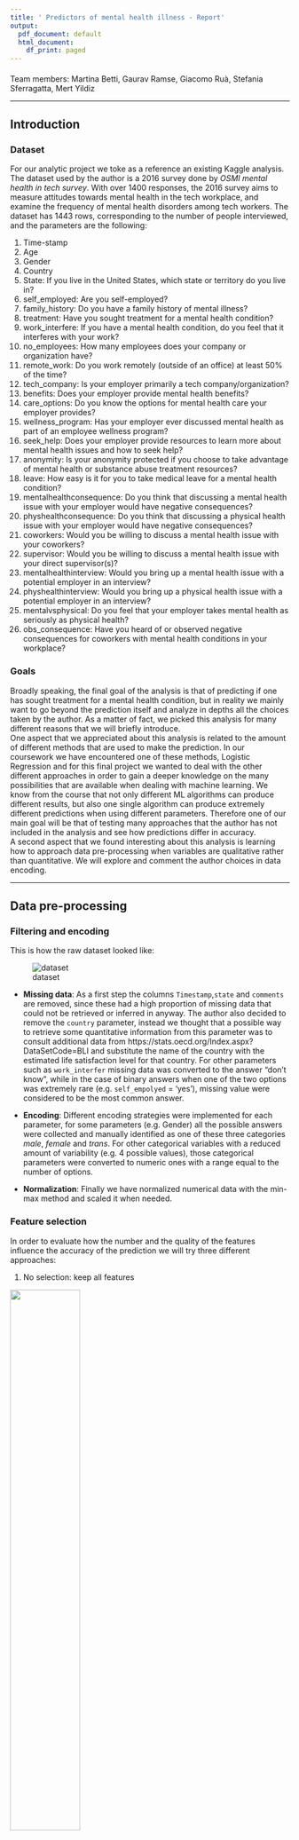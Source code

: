 ```yaml
---
title: ' Predictors of mental health illness - Report'
output:
  pdf_document: default
  html_document:
    df_print: paged
--- 
```

#### 
Team members: Martina Betti,  Gaurav Ramse, Giacomo Ruà, Stefania Sferragatta, Mert Yildiz

---------------------------------------------------------------------------------------------------------------

## Introduction

### Dataset
For our analytic project we toke as a reference an existing Kaggle analysis. The dataset used by the author is a 2016 survey done by *OSMI mental health in tech survey*. With over 1400 responses, the 2016 survey aims to measure attitudes towards mental health in the tech workplace, and examine the frequency of mental health disorders among tech workers. The dataset has 1443 rows, corresponding to the number of people interviewed, and the parameters are the following:

1. Time-stamp 
2. Age 
3. Gender 
4. Country 
5. State: If you live in the United States, which state or territory do you live in? 
6. self_employed: Are you self-employed? 
7. family_history: Do you have a family history of mental illness? 
8. treatment: Have you sought treatment for a mental health condition? 
9. work_interfere: If you have a mental health condition, do you feel that it interferes with your work? 
10. no_employees: How many employees does your company or organization have? 
11. remote_work: Do you work remotely (outside of an office) at least 50% of the time? 
12. tech_company: Is your employer primarily a tech company/organization? 
13. benefits: Does your employer provide mental health benefits? 
14. care_options: Do you know the options for mental health care your employer provides? 
15. wellness_program: Has your employer ever discussed mental health as part of an employee wellness program? 
16. seek_help: Does your employer provide resources to learn more about mental health issues and how to seek help? 
17. anonymity: Is your anonymity protected if you choose to take advantage of mental health or substance abuse treatment resources? 
18. leave: How easy is it for you to take medical leave for a mental health condition? 
19. mentalhealthconsequence: Do you think that discussing a mental health issue with your employer would have negative consequences? 
20. physhealthconsequence: Do you think that discussing a physical health issue with your employer would have negative consequences? 
21. coworkers: Would you be willing to discuss a mental health issue with your coworkers?
22. supervisor: Would you be willing to discuss a mental health issue with your direct supervisor(s)? 
23. mentalhealthinterview: Would you bring up a mental health issue with a potential employer in an interview? 
24. physhealthinterview: Would you bring up a physical health issue with a potential employer in an interview? 
25. mentalvsphysical: Do you feel that your employer takes mental health as seriously as physical health? 
26. obs_consequence: Have you heard of or observed negative consequences for coworkers with mental health conditions in your workplace?

### Goals
Broadly speaking, the final goal of the analysis is that of predicting if one has sought treatment for a mental health condition, but in reality we mainly want to go beyond the prediction itself and analyze in depths all the choices taken by the author. As a matter of fact, we picked this analysis for many different reasons that we will briefly introduce. \
One aspect that we appreciated about this analysis is related to the amount of different methods that are used to make the prediction. In our coursework we have encountered one of these methods, Logistic Regression and for this final project we wanted to deal with the other different approaches in order to gain a deeper knowledge on the many possibilities that are available when dealing with machine learning. We know from the course that not only different ML algorithms can produce different results, but also one single algorithm can produce extremely different predictions when using different parameters. Therefore one of our main goal will be that of testing many approaches that the author has not included in the analysis and see how predictions differ in accuracy. \
A second aspect that we found interesting about this analysis is learning how to approach data pre-processing when variables are qualitative rather than quantitative. We will explore and comment the author choices in data encoding. 

-------------------------------------------------------------------------------------------------

## Data pre-processing

### Filtering and encoding

This is how the raw dataset looked like:

![dataset](imgs/raw.png)

- **Missing data**: As a first step the columns `Timestamp`,`state` and `comments` are removed, since these had a high proportion of missing data that could not be retrieved or inferred in anyway. The author also decided to remove the `country` parameter, instead we thought that a possible way to retrieve some quantitative information from this parameter was to consult additional data from https://stats.oecd.org/Index.aspx?DataSetCode=BLI and substitute the name of the country with the estimated life satisfaction level for that country. For other parameters such as `work_interfer` missing data was converted to the answer "don't know", while in the case of binary answers when one of the two options was extremely rare (e.g. `self_empolyed` = 'yes'), missing value were considered to be the most common answer.

- **Encoding**: Different encoding strategies were implemented for each parameter, for some parameters (e.g. Gender) all the possible answers were collected and manually identified as one of these three categories *male*, *female* and *trans*. For other categorical variables with a reduced amount of variability (e.g. 4 possible values), those categorical parameters were converted to numeric ones with a range equal to the number of options. 

- **Normalization**: Finally we have normalized numerical data with the min-max method and scaled it when needed.

### Feature selection

In order to evaluate how the number and the quality of the features influence the accuracy of the prediction we will try three different approaches:

1. No selection: keep all features 


![](imgs/features_all.png){width=50%}


2. Random selection: randomly select some of the features

![](imgs/features_random.png){width=50%}

3. Selection based on correlation matrix: select features above a certain correlation coefficient with the parameter of interest (treatment).

![](imgs/features_corr.png){width=50%}

We will repeat the analysis for all these three sets of features and compare them.

### Test and Training
The author chose the classical approach of splitting X (parameters) and y (binary prediction vector) into training and testing sets selecting at random the 30% of the rows and assigning them to the test set. The remaining number of rows will be used for training.

-------------------------------------------------------------------------------------------------

## Evaluation of the classification models
After building the predictive classification models, it's time to evaluate the performances of them.

For this purpose we used some common metrics and methods for assessing the performance of predictive classification models, including:

* **Classification accuracy:** percentage of the correct predictions;

* **Null accuracy:** accuracy that could be achieved by always predicting the most frequent class;

* **Confusion matrix:** Table of size 2x2 that describes the performance of a classification model. It's used in order to determine how many observations were correctly or incorrectly classified and it works comparing the observed and the predicted outcome values and showing the number of correct and incorrect predictions categorized by type of outcome. The diagonal elements of the confusion matrix indicate correct predictions, while the off-diagonals represent incorrect predictions; hence the correct classification rate is the sum of the number on the diagonal divided by the sample size in the test data;

* **False Positive Rate** represents the proportion of identified positives among the healthy individuals (i.e. "illness-negative"). It is calculated as ```1-TrueNegatives/(TrueNegatives + FalseNegatives)```;

* **Precision of Positive value**: is the proportion of true positives among all the individuals that have been predicted to be "illness-positive" by the model. This represents the accuracy of a predicted positive outcome and is computed as: ```Precision = TruePositives/(TruePositives + FalsePositives)``` ;

* **ROC curve**: is one of the most used graphical measure for assessing the performance or the accuracy of a classifier, which corresponds to the total proportion of correctly classified observations;

* **AUC**: is the percentage of the ROC plot that is underneath the curve, it summarizes the overall performance of the classifier, over all possible probability cutoffs. The metric used are:
    - .90-1 = excellent (A)
    
    - .80-.90 = good (B)
    
    - .70-.80 = fair (C)
    
    - .60-.70 = poor (D)
    
    - .50-.60 = fail (F)
    
* **Probability plots**: for each method we plot the histogram of the predicted probabilities for class 1. We obtain this information by using the ```method model.predict_proba(X_test)[:, 1]``` where the index refers to the probability that the data belong to class 1 (that means 'treatment yes').


-------------------------------------------------------------------------------------------------



## ML Algorithms 

### 1. Logistic regression classifier

The first machine learning method used by the author is Logistic Regression through the sklearn module. We have already seen this method in our coursework so we will not go into many specific details on how it works.

#### Evaluation

Here we report the results obtained for this algorithm in the original version of the analysis, when the hyperparameters were not optimized. For this evaluation we will use the methods defined in the section "Evaluation of the classification models".

![](imgs/lr_cm.png){width=45%}
![](imgs/lr_hp.png){width=45%}

![](imgs/lr_roc.png){width=45%}

#### Parameters

This algorithm takes many hyperparameters in input here we list the ones we tested with tuning:

- `Solver`: this parameter determine which method will be used for regression among Lbfgs, Newton, Liblinear, Sag and Saga. The best accuracy was obtained with the newton method.

- `Penalty`: this parameter sets the normalization used in the penalization; for each method we usually have one penalization type but in many cases the best results is obtained with no penalty, as in our case.

#### Our implementation
Additionally we provide our own version of the code for two main purposes: the first is to evaluate whether our implementation is suitable also for a greater number of features, secondly we want to compare the accuracy obtained with our model to that obtained with the built in function. The optimization algorithm we choose is the gradient ascent.


First of all we adapt the training set to the required input format, then we add an additional function (coefficients_sgd) in order to get the optimal starting value for the theta parameter (*theta0*). For the learning rate and for the number of epochs to be used in the regression, we initially put into practice what we learned from the previous homework by using the best combination for these two parameters. 
In order to obtain our final prediction, we want to classify each sample according to the log likelihood obtained with the product of the theta final vector and each sample features. We assume that if the log-likelihood is greater or equal than 0.5, then we classify one sample as "treatment yes", otherwise "treatment no". 


For comparison purposes, we applied the same evaluation methods that the author provide in the "evalModelClass" to our model.  As we can see in the table below, the model produced by our code has an accuracy of 0.74. In general our code performed a bit worse than the built in function in all the evaluation methods.

|                         | Built-in | Our code | Optimized |
| ----------------------- | -------- | -------- | --------- |
| Classification Accuracy | 0.794    | 0.743    | 0.874     |
| False Positive Rate     | 0.262    | 0.293    | 0.262     |
| Precision               | 0.761    | 0.743    | 0.763     |
| AUC score               | 0.794    | 0.743    | 0.800     |

### 2. KNeighbors classifier
The k-Nearest Neighbors is an algorithm that works on the entire training dataset, but when a prediction is required the k-most similar records to a new record are located and used for the prediction.
 
#### Evaluation

Here we report the results obtained for this algorithm in the original version of the analysis, when the hyperparameters were not optimized. For this evaluation we will use the methods defined in the section "Evaluation of the classification models".


![](imgs/knn_cm.png){width=45%}
![](imgs/knn_hp.png){width=45%}

![](imgs/knn_roc.png){width=45%}

#### Parameters 

In order to tune the hyperparameters for the KNN built-in function the parameters that we have considered are:

- `k`: number of clusters. The optimal k from the author analysis was 21, but after our improvments the new optimal number of clusters in a range from 1 to 31 is 15 as it is shown in the graph below. 
 
 <img src="imgs/knn.png" width="400"/>

- `weight_options`: according to our tuning the best option to weight the neighbors is the 'uniform' one, which does not assign more weight to more similar values.

- `distance_options`: we add a new parameter in the tuning which estimates the type of distance that optimizes the predictions. According to our results the best one is the euclidean, that we have also used in our own implementation. 

#### Our implementation
As for logistic regression we implemented this function by ourselves, we review the main steps:
1. We calculate the euclidean distance between two rows in a dataset, where the rows are mostly made up of numbers;
2. The neighbors for a row in the test set are the k closest instances, as defined by our distance measure;
3. We sort all of the records in the training dataset by their distance to the new row;
4. We select the top k to return as the most similar neighbors. In the case of classification, we can return the most represented class among the neighbors.

|                         | Built-in | Our code | Optimized |
| ----------------------- | -------- | -------- | --------- |
| Classification Accuracy | 0.799    | 0.812    | 0.887     |
| False Positive Rate     | 0.236    | 0.187    | 0.262     |
| Precision               | 0.799    | 0.761    | 0.775     |
| AUC score               | 0.874    | 0.813    | 0.829     |


### 3. Decision Tree classifier

Here we illustrate the procedure for decision tree:

1. Decide the feature for root node.
There are ways to major impurity out of those one is **gini** and other is **enropy**. By using this method we select root node. We will use gini as of now to show procedure. Each root node has 2 leaf node. We have calculated gini for each leaf node and then the weighted average of gini. In this way we calculate weighted average for each feature and selects having lowest impurity(weighted average).
              
2. Selection on next feature to take decision

3. Execute this in recursive algorithm to get Decision tree. Our algorithm will stop when it will reach one of the conditions.
    a) max_depth-  The maximum depth of the tree.
    b) min_sample_leaf- The minimum number of samples required to be at a leaf node.
    etc..

In this method we tuned the parameters by `GridsearchCv` from `sklearn` library. 

![](imgs/Descison_Tree.png){width=80%}

#### Evaluation 
Here we report the results obtained for this algorithm in the original version of the analysis, when the hyperparameters were not optimized. For this evaluation we will use the methods defined in the section "Evaluation of the classification models".

![](imgs/tclass_cm.png){width=40%}
![](imgs/tclass_hp.png){width=40%}

![](imgs/tclass_roc.png){width=40%}


#### Parameters

The parameter that have been tuned by GridsearchCV are listed below:

- `criterion` : gini, entropy

- `max_depth` : [2,8]

- `min_sample_leaf` : [2,8]

- `min_samples_split` : [2,8] 



|                         | Author's | Optimized | 
| ----------------------- | -------- | --------- |
| Classification Accuracy | 0.807    | 0.898     |
| False Positive Rate     | 0.319    | 0.246     |
| Precision               | 0.742    | 0.781     |
| AUC score               | 0.808    | 0.826     |


-------------------------------------------------------------------------------------------------

## Ensemble methods 
An ensemble method is a technique that combines the predictions from multiple machine learning algorithms together to make more accurate predictions than any individual model.

### 1. Random Forest classifier

The Random Forest classifier technically is an ensemble method (based on the divide-and-conquer approach) of decision trees generated on a randomly split dataset. This collection of decision tree classifiers is also known as the forest. The individual decision trees are generated using an attribute selection indicator such as information gain, gain ratio, and Gini index for each attribute. Each tree depends on an independent random sample. In a classification problem, each tree votes and the most popular class is chosen as the final result. In the case of regression, the average of all the tree outputs is considered as the final result. It is simpler and more powerful compared to the other non-linear classification algorithms.

The algorithm works in four steps:

1. Select random samples from a given dataset.
2. Construct a decision tree for each sample and get a prediction result from each decision tree.
3. Perform a vote for each predicted result.
4. Select the prediction result with the most votes as the final prediction.

![](imgs/RF3.png){width=100%}

In this method we have used the same method that author applied but we have improved the result with hyperparameters tuning since the author was generating the result with random parameter. The accuracy improvement will be compared in improvements and comparisons section. 

#### Evaluation

Here we report the results obtained for this algorithm in the original version of the analysis, when the hyperparameters were not optimized. For this evaluation we will use the methods defined in the section "Evaluation of the classification models".

![](imgs/rforest_cm.png){width=40%}
![](imgs/rforest_hp.png){width=40%}

![](imgs/rforest_roc.png){width=40%}


#### Parameters

The parameter that have been tuned by GridsearchCV are listed below:

- `criterion` : gini, entropy
    
- `max_depth` : [2,8]
    
- `min_sample_leaf` : [2,8]
    
- `min_samples_split` : [2,8]
    
- ` n_estimator` : 20

|                         | Author's | Optimized | 
| ----------------------- | -------- | --------- |
| Classification Accuracy | 0.812    | 0.897     |
| False Positive Rate     | 0.304    | 0.251     |
| Precision               | 0.750    | 0.784     |
| AUC score               | 0.813    | 0.840     |

### 2. Bagging 
Bootstrap Aggregation (Bagging) is very similar to random forests. In the sense that it follows the same steps in combining weak learners (constructing a model for each sample, performing a vote between the models and choosing the prediction with most votes). The main difference between the two is that while random forests use only a subset of the features to split a node in a tree, bagging uses all the features. 

![](imgs/bagging.png){width=80%}

This method is used when the base models have high variance and low bias which is generally the case with models having high degrees of freedom for complex data. As they provide a way to reduce over-fitting, bagging methods work best with strong and complex models (e.g., fully developed decision trees), in contrast with boosting methods (look below for more details about these methods) which usually work best with weak models (e.g., shallow decision trees). Decision trees are sensitive to the specific data on which they are trained. When bagging with decision trees, we are less concerned about individual trees over-fitting the training data. 
The significant advantage of bagging is that it can be parallelised. As the different models are fitted independently from each other, intensive parallelisation techniques can be used if required. One the other hand one disadvantage of bagging is that it introduces a loss of interpretability of a model. The resultant model can experience lots of bias when the proper procedure is ignored. Despite bagging being highly accurate, it can be computationally expensive and this may discourage its use in certain instances.

#### Evaluation

Here we report the results obtained for this algorithm in the original version of the analysis, when the hyperparameters were not optimized. For this evaluation we will use the methods defined in the section "Evaluation of the classification models".

![](imgs/bagg_cm.png){width=40%}
![](imgs/bagg_hp.png){width=40%}

![](imgs/bagg_roc.png){width=40%}

#### Parameters

The author decided to leave as `n_estimators = 10` (the default number). We have decided to analyze the choice of this parameter and we found, as we can see in the graph below, that accuracy changes considerably when we consider different number of base estimators.

![](imgs/accuracy_score.jpg){width=40%}

Due to the stochastic nature of this method there is no fixed value that maximizes the accuracy, therefore we have decided to test the algorithm on different number of trees many times and then taking the average of the number of trees who score highest accuracy at each iteration. As we can see in the table below thanks to our refinements we were able to improve the author's results.    

|                         | Author's code | Optimized |
| ----------------------- | -------- | -------- |
| Classification Accuracy | 0.780    | 0.788    |
| False Positive Rate     | 0.283    | 0.283    |
| Precision               | 0.745    | 0.749    |
| AUC score               | 0.781    | 0.789    |
 
### 3. Boosting 
Boosting is another family of ensemble methods whose main goal is to transform weak learners into strong learners. In particular the author decided to use the `AdaBoosting`. algorithm as boosting method. The main idea behind this method is building a model from the training data, then creating a second model that attempts to correct the errors from the first model, then creating a third model that attempts to correct the errors from the second model and so on. The image below illustrates the method. 


![](imgs/boost_algo.png){width=80%}

The outline of the algorithm is as follows: 

1. Define a weight distribution `D_1[i]` over the training instances 

2. Build a model `h_1` from the training set using the weight distribution `D_1

3. Update `D_2` from `D_1`: <br/>
    a. Increase weights misclassified by `h_1` <br/>
    b. Decrease weights correctly classified by `h_1` <br/>
    
4. Repeat point 2 `M` times 

#### Evaluation
Here we report the results obtained for this algorithm in the original version of the analysis, when the hyperparameters were not optimized. For this evaluation we will use the methods defined in the section "Evaluation of the classification models".

![](imgs/boost_cm.png){width=45%}
![](imgs/boost_hp.png){width=45%}

![](imgs/boost_roc.png){width=45%}

#### Parameters
As in the section before, we analyzed the hyperparameters of the method where the author used default values, in order to improve the accuracy of the method. The two parameters we looked at are the: `n_estimators` and the `learning_rate`. We used `GridSearchCV` (look below for more details about this algorithm) to tune these two hyperparameters. 

|                         | Author's code | Optimized |
| ----------------------- | -------- | -------- |
| Classification Accuracy | 0.770    | 0.778    |
| False Positive Rate     | 0.325    | 0.309    |
| Precision               | 0.723    | 0.733    |
| AUC score               | 0.771    | 0.833    |


### 4. Stacking
The Stacking Classifier is an ensemble method that considers heterogeneous weak learners and combine them via a **meta-classifier** in order to improve predictions. So these output predictions are based on the multiple predictions returned by the combination of several machine learning models.
We will summarize the process below:

* Firstly the individual classification models are trained based on the given training set; 

* Secondly the meta-classifier is fitted based on the outputs (meta-features) of the individual classification models in the ensemble;

* The output obtained at the end of the process is the final predicion.

In this project the author chose the function from the library ```mlxtend.classifier.StackingClassifier``` to implement the stacking classifier. 
In order to use this function it's needed to define: the learners to fit and the meta-model that combines them. 
As classification models to fit, the author chose the KNeighborsClassifier and the RandomForestClassifier whose predictions are combined by Logistic Regression as a meta-classifier. 

#### Evaluation
Here we report the results obtained for this algorithm in the original version of the analysis, when the hyperparameters were not optimized. For this evaluation we will use the methods defined in the section "Evaluation of the classification models".

![](imgs/stack_cm.png){width=45%}
![](imgs/stack_hp.png){width=45%}

![](imgs/stack_roc.png){width=45%}


#### Optimazation

We tried to improve the performance of this last analysis usign the ```StackingCVClassifier``` from the same library.
This is an ensemble-learning meta-classifier for stacking as well but it also uses cross-validation to prepare the inputs for the level-2 classifier in order to prevent overfitting. 

<img src="imgs/stacking_cv_classification_overview.png" width="500"/>

This method consists in the following steps:

1. The dataset is split into k folds;

2. In k successive rounds, k-1 folds are used to fit the first level classifier;

3. In each round, the first-level classifiers are then applied to the remaining 1 subset that was not used for model fitting in each iteration.

The resulting predictions are then stacked and provided as input data to the second-level classifier. After the training of the StackingCVClassifier, the first-level classifiers are fit to the entire dataset.

---------------------------------------------------------------------------------------------------------------------------------------------------------------
## Improvements and Comparisons

In this section, we have included the hyperparameters optimization methods and different futures selection to be considered as input. 

#### Tuning

Machine learning classification models usually need hyperparameter optimization. The author has applied a randomized search for models' hyperparameters tuning. This approach returns better accuracy than the specific parametrization while it is not the best for tuning according to the results that have been returned. Tuning the hyperparameter on the same training dataset might not make good predictions for data that is not already seen, which leads us to cross-validation.

#### Cross validation

Cross-validation is a model evaluation method that is better than residuals. The problem with residual evaluations is that they do not indicate how well the learner will do when it is asked to make new predictions for data it has not already seen. One way to overcome this problem is to not use the entire data set when training a learner. Some of the data is removed before training begins. Then when training is done, the data that was removed can be used to test the performance of the learned model on new data. This is the basic idea for a whole class of model evaluation methods called cross-validation (Schneider, 1997). The author has applied cross-validation to each classification model. The accuracy of the models is significantly better than randomized search but not as good as grid search CV.

#### Grid Search CV

Machine learning algorithms have hyperparameters that allow you to tailor the behavior of the algorithm to your specific dataset. Hyperparameters are different from parameters, which are the internal coefficients or weights for a model found by the learning algorithm. Unlike parameters, hyperparameters are specified by the practitioner when configuring the model. Typically, it is challenging to know what values to use for the hyperparameters of a given algorithm on a given dataset, therefore it is common to use random or grid search strategies for different hyperparameter values. The more hyperparameters of an algorithm that you need to tune, the slower the tuning process. Therefore, it is desirable to select a minimum subset of model hyperparameters to search or tune. Not all model hyperparameters are equally important. Some hyperparameters have an outsized effect on the behavior, and in turn, the performance of a machine learning algorithm (Jason, 2019). To make sure that we are improving the accuracy, we thought hyperparameter tuning and cross-validation together is better to apply. Therefore, we have decided to apply the grid search CV. On the returns, we have seen that the accuracy increased not surprisingly. The grid search CV has been applied to Logistic Regression, KNN, Decision Tree Classifier, and Random Forest methods.

#### Features selection

Here we provide the comparison among the three different methods used for features selection. We the results obtained with different optimization models.
In the first graph we see the results we obtained when using all the features available in the dataset. 

![](imgs/comparisons_all.png)

As we can notice, when we use all the features for the classification, algorithms perform differently mainly depending on whether do hyperparameters tuning or not. In fact when tuning is not applied, the accuracy performance ranking of the algorithms is: Random forest, Logistic Regression, KNN and Tree Classifier. On the other hand, we can notice how this ranking changes when we tune the hyperparameters, in fact now we obtain a more homogeneous set of accuracy results.


Now we select only those features that have a correlation coefficient greater than 0.1 with our parameter of interest (treatment). 

![](imgs/comparisons_corr.png)

In this case we can notice that the prediction is overall more accurate than before. Moreover it is quite striking how also the ranking changes: first of all the performances are more homogeneous among all the algorithms and optimization methods; secondly we can notice how the best performing algorithms are always the random forest and the tree classifier.


At the end of the analysis we also try to sect the same number of parameters as in the previous case (six features) but in a random way. We want to prove that in general it is not a good approach. 

![](imgs/comparisons_random.png)
It's evident how in this case performances drop from a range of 80-90 % to 55-60 %. Furthermore we can see a similar behavior in algorithms ranking as in the first case of features selection. 

## Conclusions

In conclusion, an existing kaggle project has been analyzed and improved as the final project of the Foundations of Data Science course. The project aims to predict whether a patient should be treated for his/her mental illness or not according to the values obtained in the dataset. Firstly, the data has been preprocessed and split into two parts as train and test data. Secondly, the machine learning classification models such as Logistic Regression, Random Forest, etc. have been described briefly. Then, the models have been evaluated with the author's application. For the analysis part, the KNN and Logistic Regression models that have been covered during the course were applied from scratch and the accuracy results were compared. Lastly, to have a deep understanding of the classification models and increase the accuracy, one of the most well-known hyperparameter optimization methods, the Grid search CV has been applied and the accuracy compared with the author's random search and cross-validation methods.


## References

Brownlee, J. (2020, August 27). Tune Hyperparameters for Classification Machine Learning Algorithms. Retrieved December 24, 2020, from https://machinelearningmastery.com/hyperparameters-for-classification-machine-learning-algorithms/

Boosting documentation, from https://en.wikipedia.org/wiki/Boosting_(machine_learning)

StackingCVClassifier documentation, from http://rasbt.github.io/mlxtend/user_guide/classifier/StackingCVClassifier/


Schneider, J. (1997). Retrieved December 24, 2020, from https://www.cs.cmu.edu/~schneide/tut5/node42.html

